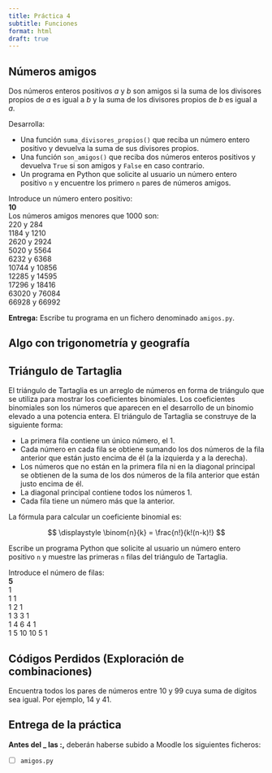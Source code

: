 ```yaml
---
title: Práctica 4
subtitle: Funciones
format: html
draft: true
---
```


## Números amigos

Dos números enteros positivos $a$ y $b$ son amigos si la suma de los divisores propios de $a$ es igual a $b$ y la suma de los divisores propios de $b$ es igual a $a$.

Desarrolla:

- Una función `suma_divisores_propios()` que reciba un número entero positivo y devuelva la suma de sus divisores propios.
- Una función `son_amigos()` que reciba dos números enteros positivos y devuelva `True` si son amigos y `False` en caso contrario.
- Un programa en Python que solicite al usuario un número entero positivo `n` y encuentre los primero `n` pares de números amigos.

| Introduce un número entero positivo:
| **10**
| Los números amigos menores que 1000 son:
| 220 y 284
| 1184 y 1210
| 2620 y 2924
| 5020 y 5564
| 6232 y 6368
| 10744 y 10856
| 12285 y 14595
| 17296 y 18416
| 63020 y 76084
| 66928 y 66992

**Entrega:** Escribe tu programa en un fichero denominado `amigos.py`.

## Algo con trigonometría y geografía

<!--
La idea es: usar pitágoras para calcular distancias entre pares de coordenadas (?) Por ejemplo, introduce tus coordenadas, luego introduce las coordenadas de varias ciudades y al final de programa te diré cual es la más cercana?

Molaría igual complicarlo cambiando pitágoras por algún algoritmo geodésico o algo.
-->

## Triángulo de Tartaglia

El triángulo de Tartaglia es un arreglo de números en forma de triángulo que se utiliza para mostrar los coeficientes binomiales. Los coeficientes binomiales son los números que aparecen en el desarrollo de un binomio elevado a una potencia entera. El triángulo de Tartaglia se construye de la siguiente forma:

- La primera fila contiene un único número, el 1.
- Cada número en cada fila se obtiene sumando los dos números de la fila anterior que están justo encima de él (a la izquierda y a la derecha).
- Los números que no están en la primera fila ni en la diagonal principal se obtienen de la suma de los dos números de la fila anterior que están justo encima de él.
- La diagonal principal contiene todos los números 1.
- Cada fila tiene un número más que la anterior.

La fórmula para calcular un coeficiente binomial es:

$$
\displaystyle \binom{n}{k} = \frac{n!}{k!(n-k)!}
$$

Escribe un programa Python que solicite al usuario un número entero positivo `n` y muestre las primeras `n` filas del triángulo de Tartaglia.

| Introduce el número de filas:
| **5**
| 1
| 1 1
| 1 2 1
| 1 3 3 1
| 1 4 6 4 1
| 1 5 10 10 5 1


## Códigos Perdidos (Exploración de combinaciones)

<!--Igual para funciones?-->

Encuentra todos los pares de números entre 10 y 99 cuya suma de dígitos sea igual. Por ejemplo, 14 y 41.

## Entrega de la práctica

**Antes del _ las __:__,** deberán haberse subido a Moodle los siguientes ficheros:

- [ ] `amigos.py`
